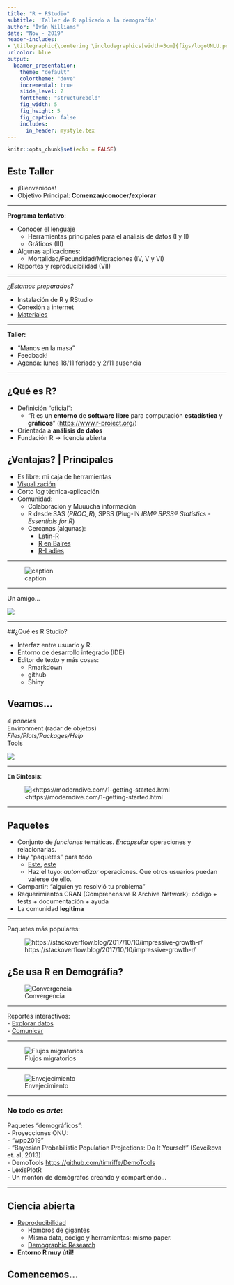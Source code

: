 ```yaml
---
title: "R + RStudio"
subtitle: 'Taller de R aplicado a la demografía'
author: "Iván Williams"
date: "Nov - 2019"
header-includes:
- \titlegraphic{\centering \includegraphics[width=3cm]{figs/logoUNLU.png}}
urlcolor: blue
output: 
  beamer_presentation:
    theme: "default"
    colortheme: "dove"
    incremental: true
    slide_level: 2
    fonttheme: "structurebold"
    fig_width: 5
    fig_height: 5
    fig_caption: false
    includes:
      in_header: mystyle.tex
---  
```


```r
knitr::opts_chunk$set(echo = FALSE)
```


## Este Taller {.build .flexbox .vcenter}

- ¡Bienvenidos!
- Objetivo Principal: **Comenzar/conocer/explorar**

---

__Programa tentativo__:  

- Conocer el lenguaje  
    - Herramientas principales para el análisis de datos (I y II)  
    - Gráficos (III)
- Algunas aplicaciones:   
    - Mortalidad/Fecundidad/Migraciones (IV, V y VI)   
- Reportes y reproducibilidad (VII)  

---

*¿Estamos preparados?*    

- Instalación de R y RStudio  
- Conexión a internet   
- [Materiales](https://github.com/IvanWilli/TallerDemoR)  
  
---

**Taller:**  

- "Manos en la masa"  
- Feedback!  
- Agenda: lunes 18/11 feriado y 2/11 ausencia  

---

## ¿Qué es R? {.smaller}

- Definición "oficial":  
    - "R es un **entorno** de **software** **libre** para computación **estadística** y **gráficos**" (<https://www.r-project.org/>)  
- Orientada a **análisis de datos**
- Fundación R -> licencia abierta    

## ¿Ventajas? | Principales

- Es libre: mi caja de herramientas  
- [Visualización](https://www.r-graph-gallery.com/index.html)  
- Corto *lag* técnica-aplicación
- Comunidad:  
    - Colaboración  y Muuucha información
    - R desde SAS (*PROC_R*), SPSS (Plug-IN *IBM® SPSS® Statistics - Essentials for R*)
    - Cercanas (algunas):   
        - [Latin-R](<https://latin-r.com>)  
        - [R en Baires](https://www.meetup.com/es/renbaires/)
        - [R-Ladies](https://gqueiroz.shinyapps.io/rshinylady/)  

---

![caption](figs/Rkids.jpg)

---

Un amigo...

![](figs/Rstudio.png)

---

##¿Qué es R Studio?

- Interfaz entre usuario y R.  
- Entorno de desarrollo integrado (IDE)
- Editor de texto y más cosas:
    * Rmarkdown
    * github
    * Shiny

## Veamos... {.smaller}

\begincols
  \begincol{.3\textwidth}
*4 paneles  
*Environment (radar de objetos)  
*Files/Plots/Packages/Help  
*[Tools](https://support.rstudio.com/hc/en-us/articles/200549016-Customizing-RStudio)
  \endcol
  
  \begincol{.8\textwidth}
![](figs/EnvRStudio.png)

  \endcol
\endcols

---

__En Síntesis__:

![<https://moderndive.com/1-getting-started.html](figs/r_vs_rstudio_1.png)


---

## Paquetes

- Conjunto de *funciones* temáticas. *Encapsular* operaciones y relacionarlas.  
- Hay "paquetes" para todo  
    - [Este](https://github.com/ryantimpe/brickr),  [este](https://www.r-bloggers.com/the-fun-package-use-r-for-fun/)  
    - Haz el tuyo: *automatizar* operaciones. Que otros usuarios puedan valerse de ello.  
- Compartir: "alguien ya resolvió tu problema"  
- Requerimientos CRAN (Comprehensive R Archive Network): código + tests + documentación + ayuda  
- La comunidad **legitima**  

---

Paquetes más populares:

![https://stackoverflow.blog/2017/10/10/impressive-growth-r/](figs/pack_Rank.png)


## ¿Se usa R en Demográfia?

![Convergencia](figs/ConvE0.png)

---

Reportes interactivos:  
- [Explorar datos](https://jschoeley.shinyapps.io/hmdexp/)  
- [Comunicar](https://www.indec.gob.ar/indec/web/Institucional-Indec-IndicadoresDemograficos)

---

![Flujos migratorios](figs/MigrFlow.png)

---

![Envejecimiento](figs/MapEurope.jpg)

\begin{small}
https://doi.org/10.1016/S0140-6736(18)31194-2
\end{small}

---

### No todo es *arte*:

Paquetes "demográficos":  
- Proyecciones ONU:  
    - "wpp2019"  
    - "Bayesian Probabilistic Population Projections: Do It Yourself" (Sevcikova et. al, 2013)  
- DemoTools <https://github.com/timriffe/DemoTools>  
- LexisPlotR  
- Un montón de demógrafos creando y compartiendo...  

---

## Ciencia abierta

- [Reproducibilidad](<https://en.wikipedia.org/wiki/Replication_crisis>)
    - Hombros de gigantes  
    - Misma data, código y herramientas: mismo paper.
    - [Demographic Research](https://www.demographic-research.org/volumes/replicable_articles.htm)
- **Entorno R muy útil!**

## Comencemos...







